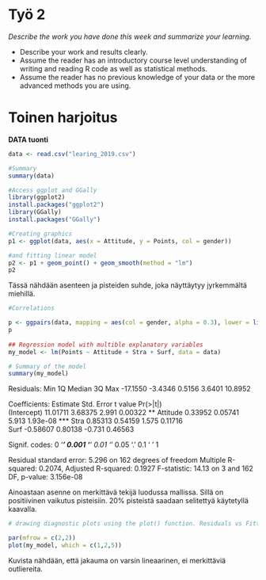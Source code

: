 # Työ 2

*Describe the work you have done this week and summarize your learning.*

- Describe your work and results clearly. 
- Assume the reader has an introductory course level understanding of writing and reading R code as well as statistical methods.
- Assume the reader has no previous knowledge of your data or the more advanced methods you are using.


# Toinen harjoitus

__DATA tuonti__

```R
data <- read.csv("learing_2019.csv")

#Summary
summary(data)

#Access ggplot and GGally
library(ggplot2)
install.packages("ggplot2")
library(GGally)
install.packages("GGally")

#Creating graphics
p1 <- ggplot(data, aes(x = Attitude, y = Points, col = gender))

#and fitting linear model
p2 <- p1 + geom_point() + geom_smooth(method = "lm")
p2
```

Tässä nähdään asenteen ja pisteiden suhde, joka näyttäytyy jyrkemmältä miehillä. 

```R
#Correlations

p <- ggpairs(data, mapping = aes(col = gender, alpha = 0.3), lower = list(combo = wrap("facethist", bins = 20)))
p
     
## Regression model with multible explanatory variables
my_model <- lm(Points ~ Attitude + Stra + Surf, data = data)

# Summary of the model
summary(my_model)

```
Residuals:
     Min       1Q   Median       3Q      Max 
-17.1550  -3.4346   0.5156   3.6401  10.8952 

Coefficients:
            Estimate Std. Error t value Pr(>|t|)    
(Intercept) 11.01711    3.68375   2.991  0.00322 ** 
Attitude     0.33952    0.05741   5.913 1.93e-08 ***
Stra         0.85313    0.54159   1.575  0.11716    
Surf        -0.58607    0.80138  -0.731  0.46563    

Signif. codes:  0 ‘***’ 0.001 ‘**’ 0.01 ‘*’ 0.05 ‘.’ 0.1 ‘ ’ 1

Residual standard error: 5.296 on 162 degrees of freedom
Multiple R-squared:  0.2074,	Adjusted R-squared:  0.1927 
F-statistic: 14.13 on 3 and 162 DF,  p-value: 3.156e-08


Ainoastaan asenne on merkittävä tekijä luodussa mallissa. Sillä on positiivinen vaikutus pisteisiin. 20% pisteistä saadaan selitettyä käytetyllä kaavalla. 


```R
# drawing diagnostic plots using the plot() function. Residuals vs Fitted values, Normal QQ-plot and Residuals vs Leverage.

par(mfrow = c(2,2))
plot(my_model, which = c(1,2,5))

```
Kuvista nähdään, että jakauma on varsin lineaarinen, ei merkittäviä outliereita.

     